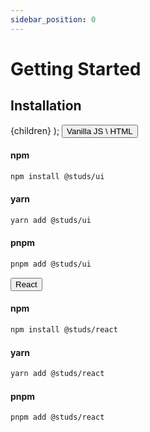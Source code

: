```yaml
---
sidebar_position: 0
---
```


# Getting Started

## Installation

  <studs-tabs tabdirection="row">
    {children}
  </studs-tabs>
);

<Tabs>
  <button slot="tab">Vanilla JS \ HTML</button>
  <section slot="panel">

  #### npm
  ```zsh
  npm install @studs/ui
  ```
  #### yarn
  ```zsh
  yarn add @studs/ui
  ```
  #### pnpm
  ```zsh
  pnpm add @studs/ui
  ```

  </section>

  <button slot="tab">React</button>
  <section slot="panel">

  #### npm
  ```zsh
  npm install @studs/react
  ```
  #### yarn
  ```zsh
  yarn add @studs/react
  ```
  #### pnpm
  ```zsh
  pnpm add @studs/react
  ```

  </section>
</Tabs>